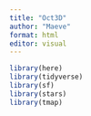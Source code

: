 ```yaml
---
title: "Oct3D"
author: "Maeve"
format: html
editor: visual
---
```


```r
library(here)
library(tidyverse)
library(sf)
library(stars)
library(tmap)
```
